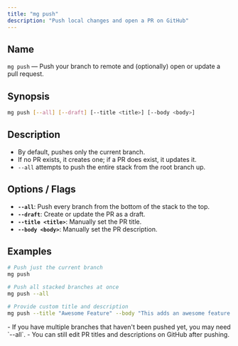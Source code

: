 ```yaml
---
title: "mg push"
description: "Push local changes and open a PR on GitHub"
---
```


## Name

`mg push` — Push your branch to remote and (optionally) open or update a pull request.

## Synopsis

```bash
mg push [--all] [--draft] [--title <title>] [--body <body>]
```

## Description

- By default, pushes only the current branch.
- If no PR exists, it creates one; if a PR does exist, it updates it.
- `--all` attempts to push the entire stack from the root branch up.

## Options / Flags

- **`--all`**: Push every branch from the bottom of the stack to the top.
- **`--draft`**: Create or update the PR as a draft.
- **`--title <title>`**: Manually set the PR title.
- **`--body <body>`**: Manually set the PR description.

## Examples

```bash
# Push just the current branch
mg push

# Push all stacked branches at once
mg push --all

# Provide custom title and description
mg push --title "Awesome Feature" --body "This adds an awesome feature!"
```

<Note>
  - If you have multiple branches that haven't been pushed yet, you may need `--all`.
  - You can still edit PR titles and descriptions on GitHub after pushing.
</Note>
